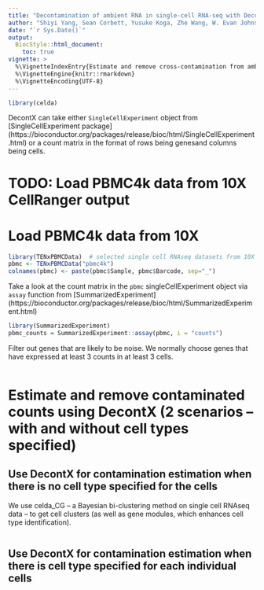 ```yaml
---
title: "Decontamination of ambient RNA in single-cell RNA-seq with DecontX on 10X PBMC4k data" 
author: "Shiyi Yang, Sean Corbett, Yusuke Koga, Zhe Wang, W. Evan Johnson, Masanao Yajima, Joshua D. Campbell"
date: "`r Sys.Date()`"
output:
  BiocStyle::html_document:
    toc: true
vignette: >
  %\VignetteIndexEntry{Estimate and remove cross-contamination from ambient RNA for scRNA-seq data with DecontX}
  %\VignetteEngine{knitr::rmarkdown}
  %\VignetteEncoding{UTF-8}
---
```



```r
library(celda)
```

DecontX can take either `SingleCellExperiment` object from [SingleCellExperiment package] (https://bioconductor.org/packages/release/bioc/html/SingleCellExperiment.html) or a count matrix in the format of rows being genesand columns being cells.  

# TODO: Load PBMC4k data from 10X CellRanger output
# Load PBMC4k data from 10X
```r
library(TENxPBMCData)  # selected single cell RNAseq datasets from 10X Genomics
pbmc <- TENxPBMCData("pbmc4k")
colnames(pbmc) <- paste(pbmc$Sample, pbmc$Barcode, sep="_")
```

Take a look at the count matrix in the `pbmc` singleCellExperiment object via `assay` function from [SummarizedExperiment] (https://bioconductor.org/packages/release/bioc/html/SummarizedExperiment.html)
```r
library(SummarizedExperiment)
pbmc_counts = SummarizedExperiment::assay(pbmc, i = "counts")
```


Filter out genes that are likely to be noise. We normally choose genes that have expressed at least 3 counts in at least 3 cells.
```r

```



# Estimate and remove contaminated counts using DecontX (2 scenarios -- with and without cell types specified)
## Use DecontX for contamination estimation when there is no cell type specified for the cells
We use celda_CG -- a Bayesian bi-clustering method on single cell RNAseq data -- to get cell clusters (as well as gene modules, which enhances cell type identification). 
```r

```




## Use DecontX for contamination estimation when there is cell type specified for each individual cells
